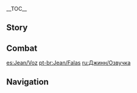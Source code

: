 {{CharacterTabs}}
{{LanguageTabs}}

__TOC__
==Story==
{{VO/Story
|character           = {{ROOTPAGENAME}}

|vo_01_01_title      = Hello
|vo_01_01_file       = VO_{language}{character} Hello.ogg
|vo_01_01_tx         = I am Jean, the Dandelion Knight, requesting approval to join your party. From this day onwards, my honor and loyalty lie with you.

|vo_02_01_title      = Chat: Operation
|vo_02_01_file       = VO_{language}{character} Chat - Operation.ogg
|vo_02_01_tx         = It's time to move on, we shouldn't stay here.
|vo_02_02_title      = Chat: Knights of Favonius
|vo_02_02_file       = VO_{language}{character} Chat - Knights of Favonius.ogg
|vo_02_02_tx         = I do hope the [[Knights of Favonius]] are all working hard...
|vo_02_03_title      = Chat: Target
|vo_02_03_file       = VO_{language}{character} Chat - Target.ogg
|vo_02_03_tx         = Onwards! We have work to do.

<!-- Weather -->
|vo_03_01_title      = When It Rains
|vo_03_01_file       = VO_{language}{character} When It Rains.ogg
|vo_03_01_tx         = The rain won't slow me down.
|vo_03_02_title      = After the Rain
|vo_03_02_file       = VO_{language}{character} After the Rain.ogg
|vo_03_02_tx         = This weather is perfect, we should move out.
|vo_03_03_title      = When It Snows
|vo_03_03_file       = VO_{language}{character} When It Snows.ogg
|vo_03_03_tx         = Snow. Remember &mdash; tend to your boots when we return.
|vo_03_04_title      = When It's Windy
|vo_03_04_file       = VO_{language}{character} When It's Windy.ogg
|vo_03_04_tx         = Such fine weather.
|vo_03_05_title      = When the Wind Is Blowing
|vo_03_05_file       = VO_{language}{character} When the Wind Is Blowing.ogg
|vo_03_05_tx         = Legend has it the wind was unusually strong on that day too...

|vo_04_01_title      = Good Morning
|vo_04_01_file       = VO_{language}{character} Good Morning.ogg
|vo_04_01_tx         = A successful day starts from the morning. Let's give it our all today.
|vo_04_02_title      = Good Afternoon
|vo_04_02_file       = VO_{language}{character} Good Afternoon.ogg
|vo_04_02_tx         = We've still got work to do. Let's keep going.
|vo_04_03_title      = Good Evening
|vo_04_03_file       = VO_{language}{character} Good Evening.ogg
|vo_04_03_tx         = It seems I'm immune to coffee now. Perhaps I need to ask [[Lisa]] for something... a little stronger...
|vo_04_04_title      = Good Night
|vo_04_04_file       = VO_{language}{character} Good Night.ogg
|vo_04_04_tx         = Training is finished for today. Great work, you've earned a good rest.

|vo_05_01_title      = About {name}
|vo_05_01_file       = VO_{language}{character} About {character}.ogg
|vo_05_01_tx         = Today I had no choice but to cut down five Ruin Guards to protect the people of our city... Ugh, I must continue to work harder. Though hostile, destroying such precious artifacts is still a loss to us all. I must find a less destructive way to bring them down next time...

|vo_06_01_title      = About Us: Creed
|vo_06_01_file       = VO_{language}{character} About Us - Creed.ogg
|vo_06_01_tx         = You have my complete and full support. Of course, if your path ever deviates from justice, I will not hesitate to point it out.
|vo_06_02_title      = About Us: Oath
|vo_06_02_friendship = 6
|vo_06_02_file       = VO_{language}{character} About Us - Oath.ogg
|vo_06_02_tx         = I swear by this sword, victory shall be yours.
|vo_06_03_title      = About Us: Quest
|vo_06_03_friendship = 6
|vo_06_03_file       = VO_{language}{character} About Us - Quest.ogg
|vo_06_03_tx         = Our work will not handle itself... But, I suppose the occasional short break is warranted. Let us rest for a couple of minutes.

|vo_07_01_title      = About the [[Vision]]
|vo_07_01_friendship = 4
|vo_07_01_file       = VO_{language}{character} About the Vision.ogg
|vo_07_01_tx         = "For [[Mondstadt]], as always" is the Gunnhildr family motto. Every time I use my Vision, I am reminded of my mother and the hopes of the people of Mondstadt. For Mondstadt, for freedom &mdash; that is what I fight for.

|vo_07_02_title      = Something to Share
|vo_07_02_file       = VO_{language}{character} Something to Share.ogg
|vo_07_02_tx         = On behalf of the Knights of Favonius, I would like to extend my gratitude to you for all you have done for Mondstadt. Please remember to rest from time to ti... Did I miss something? What are you laughing at? Did I say something odd?

|vo_07_03_title      = Interesting Things
|vo_07_03_file       = VO_{language}{character} Interesting Things.ogg
|vo_07_03_tx         = "Dandelion, Dandelion, ride the wind to a faraway land." Who knows, the wind might take it all the way to [[Celestia]].

|vo_08_01_title      = About [[Barbara]]
|vo_08_01_friendship = 4
|vo_08_01_file       = VO_{language}{character} About Barbara.ogg
|vo_08_01_tx         = Barbara is a hard worker, but I feel she's too hard on herself sometimes... What? You ask me how I know all this? It's because the order also manages the Church.
|vo_08_01_mention    = Barbara
|vo_08_02_title      = About [[Lisa]]
|vo_08_02_friendship = 4
|vo_08_02_file       = VO_{language}{character} About Lisa.ogg
|vo_08_02_tx         = When Lisa is around, I always have peace of mind.
|vo_08_02_mention    = Lisa
|vo_08_03_title      = About [[Amber]]
|vo_08_03_friendship = 4
|vo_08_03_file       = VO_{language}{character} About Amber.ogg
|vo_08_03_tx         = I must say that Amber's development has impressed me recently. I hope that one day, her deeds will become the words of a bard's tale.
|vo_08_03_mention    = Amber
|vo_08_04_title      = About [[Kaeya]]
|vo_08_04_friendship = 4
|vo_08_04_file       = VO_{language}{character} About Kaeya.ogg
|vo_08_04_tx         = Is that right...? Kaeya also gave you some suggestions. He is an excellent knight after all &mdash; this is a fact no one can deny.
|vo_08_04_mention    = Kaeya
|vo_08_05_title      = About [[Klee]]
|vo_08_05_friendship = 4
|vo_08_05_file       = VO_{language}{character} About Klee.ogg
|vo_08_05_tx         = Though it may be said that it is in a child's nature to play, the things Klee plays with are far from toys. I can never take my eyes off her.
|vo_08_05_mention    = Klee
|vo_08_06_title      = About [[Albedo]]
|vo_08_06_friendship = 4
|vo_08_06_file       = VO_{language}{character} About Albedo.ogg
|vo_08_06_tx         = Sometimes I feel that terms like "genius" were originally created for Albedo.
|vo_08_06_mention    = Albedo
|vo_08_07_title      = About [[Varka]]
|vo_08_07_friendship = 4
|vo_08_07_file       = VO_{language}{character} About Varka.ogg
|vo_08_07_tx         = Grand Master Varka is the legend of his generation. On the day of his triumphant return, I shall be sure to personally introduce you to him. I'm sure you too will be in awe of his greatness.
|vo_08_07_mention    = Varka
|vo_08_08_title      = About [[Noelle]]
|vo_08_08_friendship = 4
|vo_08_08_file       = VO_{language}{character} About Noelle.ogg
|vo_08_08_tx         = Noelle... She's very trying in her pursuit to become a Knight of Favonius. However, I fear she is not quite ready for the dangers that lie beyond Mondstadt's walls.
|vo_08_08_actual     = Noelle... {{Highlight|She puts enormous effort into trying}} to become a Knight of Favonius. However, I fear she is not quite ready for the dangers that lie beyond Mondstadt's walls.
|vo_08_08_mention    = Noelle
|vo_08_09_title      = About [[Rosaria]]
|vo_08_09_friendship = 4
|vo_08_09_file       = VO_{language}{character} About Rosaria.ogg
|vo_08_09_tx         = Some may see Sister Rosaria as one who complains about how bothersome her work is, but she does her job well. Last time I saw her I told her she could come find me should she ever need help, to which she simply replied that doing so would be even more bothersome. I need to work harder to become of more assistance to the people of Mondstadt.
|vo_08_09_mention    = Rosaria
|vo_08_10_title      = About [[Diluc]]: Disillusion
|vo_08_10_friendship = 4
|vo_08_10_file       = VO_{language}{character} About Diluc - Disillusion.ogg
|vo_08_10_tx         = Master Diluc has his reasons for being so critical of the Knights of Favonius. I am not proud of the way things went, but I cannot change the past. All I can do is keep working hard, in the hope he may one day see us in a better light... This is my duty.
|vo_08_10_mention    = Diluc
|vo_08_11_title      = About [[Diluc]]: Respect
|vo_08_11_friendship = 4
|vo_08_11_file       = VO_{language}{character} About Diluc - Respect.ogg
|vo_08_11_tx         = Master Diluc is my senior, and I have the utmost respect for him. Though we have gone separate ways, I can sense we share the same strong commitment to protecting Mondstadt at all costs.
|vo_08_11_mention    = Diluc
|vo_08_12_title      = About [[Sucrose]]
|vo_08_12_friendship = 4
|vo_08_12_file       = VO_{language}{character} About Sucrose.ogg
|vo_08_12_tx         = Sucrose is also a rare talent in the field of alchemy. Under Albedo's mentorship, she is sure to flourish. I am sure her future will be bright. The only thing is... Ahem, I was momentarily lost in thought. It is nothing. Nothing bad, anyway.
|vo_08_12_mention    = Albedo,Sucrose
|vo_08_13_title      = About [[Eula]]
|vo_08_13_friendship = 4
|vo_08_13_file       = VO_{language}{character} About Eula.ogg
|vo_08_13_tx         = Eula? Um... Please, do not hold her unfortunate background against her. The Knights of Favonius evaluate each person impartially. Eula has a clear sense of right and wrong and is more talented than most. The controversial statements that she makes from time to time are just a product of her personality. For instance, she always mentions wanting to challenge me, but I do not mind.
|vo_08_13_actual     = Eula? Um... Please, do not hold her unfortunate background against her. The Knights of Favonius evaluate each person impartially. Eula has a clear sense of right and wrong and is more talented than most. The controversial statements that she makes from time to time are just a product of her personality. For instance, she always mentions wanting to challenge me, but I {{Highlight|don't}} mind.
|vo_08_13_mention    = Eula

|vo_09_01_title      = More About {name}: I
|vo_09_01_file       = VO_{language}{character} More About {character} - 01.ogg
|vo_09_01_tx         = I shoulder the knights' trust and the people's hope. It is for this reason, I must stay vigilant.
|vo_09_02_title      = More About {name}: II
|vo_09_02_friendship = 3
|vo_09_02_file       = VO_{language}{character} More About {character} - 02.ogg
|vo_09_02_tx         = [[Vennessa]]'s title &mdash; "Dandelion Knight" &mdash; has been passed down from generation to generation. Countless great knights were awarded with this honor and I will not bring shame to this name. Thus, I must keep going. I must become the sword and aegis of the people.
|vo_09_02_mention    = Vennessa
|vo_09_03_title      = More About {name}: III
|vo_09_03_friendship = 4
|vo_09_03_file       = VO_{language}{character} More About {character} - 03.ogg
|vo_09_03_tx         = Only glorious victories are recorded in legends and history books. Surely even the great knights of old must have had their struggles? Wind, please show me the path.
|vo_09_04_title      = More About {name}: IV
|vo_09_04_friendship = 5
|vo_09_04_file       = VO_{language}{character} More About {character} - 04.ogg
|vo_09_04_tx         = When I'm wholeheartedly devoted to my work, all of my troubles and and even my sense of time seem to just slip away. Hmm, Grand Master Varka did say to me: "Jean, there is no better candidate for this task"...
|vo_09_04_mention    = Varka
|vo_09_05_title      = More About {name}: V
|vo_09_05_friendship = 6
|vo_09_05_file       = VO_{language}{character} More About {character} - 05.ogg
|vo_09_05_tx         = As I walk with you, the path ahead becomes clearer. It's almost as if I have finally found someone I can trust, I wonder if... No, this must mean that I am still lacking in strength... I must not give up, I will not &mdash; I cannot fail the knights and the people of Mondstadt. Still... thank you.

|vo_10_01_title      = {name}'s Hobbies
|vo_10_01_file       = VO_{language}{character} Hobbies.ogg
|vo_10_01_tx         = Maybe we can discuss the tales of legendary heroes. Have you heard the story of the heroic king of [[Khaenri'ah]]?
|vo_10_02_title      = {name}'s Troubles
|vo_10_02_file       = VO_{language}{character} Troubles.ogg
|vo_10_02_tx         = If only there was some kind of mysterious potion that could keep me awake forever... I need to have a talk with Lisa tomorrow.
|vo_10_02_mention    = Lisa
|vo_10_03_title      = Favorite Food
|vo_10_03_file       = VO_{language}{character} Favorite Food.ogg
|vo_10_03_tx         = It's been ages since I had a pizza at Cat's Tail. If only they delivered...
|vo_10_04_title      = Least Favorite Food
|vo_10_04_file       = VO_{language}{character} Least Favorite Food.ogg
|vo_10_04_tx         = A true knight can't afford to be a picky eater.

<!-- Receiving a Gift -->
|vo_11_01_title      = Receiving a Gift: I
|vo_11_01_file       = VO Jean Receiving a Gift - 01.ogg
|vo_11_01_tx         = Not only is the taste magnificent, but you've also made sure it was healthy. You have my gratitude.

|vo_11_02_title      = Receiving a Gift: II
|vo_11_02_file       = VO Jean Receiving a Gift - 02.ogg
|vo_11_02_tx         = Hmm yes, I feel a lot more energetic now, thanks to you.

|vo_11_03_title      = Receiving a Gift: III
|vo_11_03_file       = VO Jean Receiving a Gift - 03.ogg
|vo_11_03_tx         = Ahem... all in all, I appreciate the effort.

|vo_12_01_title      = Birthday
|vo_12_01_file       = VO_{language}{character} Birthday.ogg
|vo_12_01_tx         = Today is a day worth celebrating. If you must ask why, well let me remind you that today is when you, the one who is blessed by the wind, came into the world. Since this is your birthday, I'll allow you to take it easy. *Clears throat*... ♪Happy birthday to you...♪ Ahem. Please forgive my presumptuousness, I hope this gift is to your liking.

|vo_13_01_title      = Feelings About Ascension: Intro
|vo_13_01_ascension  = 1
|vo_13_01_file       = VO_{language}{character} Feelings About Ascension - 01.ogg
|vo_13_01_tx         = Good. On to our next objective.
|vo_13_02_title      = Feelings About Ascension: Building Up
|vo_13_02_ascension  = 2
|vo_13_02_file       = VO_{language}{character} Feelings About Ascension - 02.ogg
|vo_13_02_tx         = As the wind continues to blow, so too shall I continue to fight.
|vo_13_03_title      = Feelings About Ascension: Climax
|vo_13_03_ascension  = 4
|vo_13_03_file       = VO_{language}{character} Feelings About Ascension - 03.ogg
|vo_13_03_tx         = Although we have peace, we must not become complacent. As the Acting Grand Master, I must remain vigilant.
|vo_13_04_title      = Feelings About Ascension: Conclusion
|vo_13_04_ascension  = 6
|vo_13_04_file       = VO_{language}{character} Feelings About Ascension - 04.ogg
|vo_13_04_tx         = I am still not good enough. Ever since I met you, I have been indebted to you for your assistance. My gratitude... Wind, please forgive my selfishness. Not as the Acting Grand Master, but as Jean - I hereby swear that my sword shall always go with you.
}}

==Combat==
{{Combat VO
|character           = Jean

|skill_1_tx          = Go as one!
|skill_2_tx          = Hah!
|skill_3_tx          = Huh!

|burst_1_tx          = Wind, hear me!
|burst_2_tx          = I swear by my sword!
|burst_3_tx          = Barbatos, guide us.
|burst_3_mention     = Barbatos,Venti

|sprint-s_1_file     = Sprint Start 01,Sprint Start 02,Sprint Start 03


|glider_1_file       = Deploying Wind Glider 01,Deploying Wind Glider 02,Deploying Wind Glider 03

|chest_1_tx          = What a pleasant surprise.
|chest_2_tx          = Hmm, things are going a little too smoothly today...
|chest_3_tx          = I hope the others find some.

|low-hp_1_tx         = I'm... I'm fine...
|low-hp_2_tx         = My companions... need me...
|low-hp_3_tx         = I can not give up...


|fallen_1_tx         = Mondstadt...
|fallen_2_tx         = Everyone has their limits...
|fallen_3_tx         = I have failed...

|hit-l_1_file        = Light Hit Taken 01,Light Hit Taken 02,Light Hit Taken 03,Light Hit Taken 04,Light Hit Taken 05,Light Hit Taken 06

|hit-h_1_tx          = Ugh! Barely a scratch!
|hit-h_2_file        = Heavy Hit Taken 02,Heavy Hit Taken 03,Heavy Hit Taken 04,Heavy Hit Taken 05,Heavy Hit Taken 06

|join_1_tx           = We may leave at any time.
|join_2_tx           = Ready for anything.
|join_3_tx           = Let the wind lead.


|atk-l_1_file        = Light Attack 01,Light Attack 02,Light Attack 03,Light Attack 04,Light Attack 05,Light Attack 06

|atk-m_1_file        = Mid Attack 01,Mid Attack 02,Mid Attack 03

|atk-h_1_file        = Heavy Attack 01,Heavy Attack 02

|climb_1_file        = Climbing 01,Climbing 02,Climbing 03,Climbing 04,Climbing 05


|jump_1_file         = Jumping 01,Jumping 02,Jumping 03,Jumping 04,Jumping 05
}}

[[es:Jean/Voz]]
[[pt-br:Jean/Falas]]
[[ru:Джинн/Озвучка]]

==Navigation==
{{Character Navbox|link type=vo}}